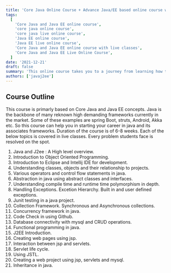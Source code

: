 ```yaml
---
title: 'Core Java Online Course + Advance Java/EE based online course with live classes'
tags:
  [
    'Core Java and Java EE online course',
    'core java online course',
    'core java live online course',
    'Java EE online course',
    'Java EE live online course',
    'Core Java and Java EE online course with live classes',
    'Core Java and Java EE Live Online Course',
  ]
date: '2021-12-21'
draft: false
summary: 'This online course takes you to a journey from learning how to start building java apps from basic to advance level.'
authors: ['javaj2ee']
---
```


## Course Outline

This course is primarly based on Core Java and Java EE concepts. Java is the backbone of many reknown high demanding frameworks currently in the market.
Some of these examples are spring Boot, struts, Android, Akka etc. So this course can help you in starting your career in java and its associates frameworks.
Duration of the course is of 6-8 weeks. Each of the below topics is covered in live classes. Every problem students face is resolved on the spot.

1. Java and J2ee : A High level overview.
2. Introduction to Object Oriented Programming.
3. Introduction to Eclipse and Intellij IDE for development.
4. Understanding classes, objects and their relationship to projects.
5. Various operators and control flow statements in java.
6. Abstraction in java using abstract classes and interfaces.
7. Understanding compile time and runtime time polymorphism in depth.
8. Handling Exceptions. Excetion Hierarchy. Built in and user defined exceptions.
9. Junit testing in a java project.
10. Collection Framework. Synchronous and Asynchronous collections.
11. Concurrency framework in java.
12. Code Check in using Github.
13. Database connectivity with mysql and CRUD operations.
14. Functional programming in java.
15. J2EE Introduction.
16. Creating web pages using jsp.
17. Interaction between jsp and servlets.
18. Servlet life cycle.
19. Using JSTL.
20. Creating a web project using jsp, servlets and mysql.
21. Inheritance in java.
